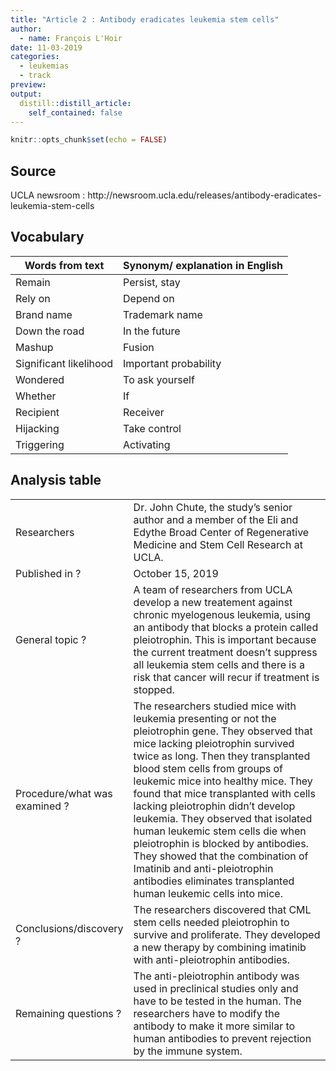 ```yaml
---
title: "Article 2 : Antibody eradicates leukemia stem cells"
author:
  - name: François L'Hoir
date: 11-03-2019
categories:
  - leukemias
  - track
preview: 
output:
  distill::distill_article:
    self_contained: false
---
```


```r
knitr::opts_chunk$set(echo = FALSE)
```

## Source
UCLA newsroom : http://newsroom.ucla.edu/releases/antibody-eradicates-leukemia-stem-cells 

## Vocabulary 

| Words from text        | Synonym/ explanation in English |
| ---------------------- | ------------------------------- |
| Remain                 | Persist, stay                   |
| Rely on                | Depend on                       |
| Brand name             | Trademark name                  |
| Down the road          | In the future                   |
| Mashup                 | Fusion                          |
| Significant likelihood | Important probability           |
| Wondered               | To ask yourself                 |
| Whether                | If                              |
| Recipient              | Receiver                        |
| Hijacking              | Take control                    |
| Triggering             | Activating                      |

## Analysis table 

|                               |                                                                                                                                                                                                                                                                                                                                                                                                                                                                                                                                                                                         |
| ----------------------------- | --------------------------------------------------------------------------------------------------------------------------------------------------------------------------------------------------------------------------------------------------------------------------------------------------------------------------------------------------------------------------------------------------------------------------------------------------------------------------------------------------------------------------------------------------------------------------------------- |
| Researchers                   | Dr. John Chute, the study’s senior author and a member of the Eli and Edythe Broad Center of Regenerative Medicine and Stem Cell Research at UCLA.                                                                                                                                                                                                                                                                                                                                                                                                                                      |
| Published in ?                | October 15, 2019                                                                                                                                                                                                                                                                                                                                                                                                                                                                                                                                                                        |
| General topic ?               | A team of researchers from UCLA develop a new treatement against chronic myelogenous leukemia, using an antibody that blocks a protein called pleiotrophin. This is important because the current treatment doesn’t suppress all leukemia stem cells and there is a risk that cancer will recur if treatment is stopped.                                                                                                                                                                                                                                                                |
| Procedure/what was examined ? | The researchers studied mice with leukemia presenting or not the pleiotrophin gene. They observed that mice lacking pleiotrophin survived twice as long. Then they transplanted blood stem cells from groups of leukemic mice into healthy mice. They found that mice transplanted with cells lacking pleiotrophin didn’t develop leukemia. They observed that isolated human leukemic stem cells die when pleiotrophin is blocked by antibodies. They showed that the combination of Imatinib and anti-pleiotrophin antibodies eliminates transplanted human leukemic cells into mice. |
| Conclusions/discovery ?       | The researchers discovered that CML stem cells needed pleiotrophin to survive and proliferate. They developed a new therapy by combining imatinib with anti-pleiotrophin antibodies.                                                                                                                                                                                                                                                                                                                                                                                                    |
| Remaining questions ?         | The anti-pleiotrophin antibody was used in preclinical studies only and have to be tested in the human.  The researchers have to modify the antibody to make it more similar to human antibodies to prevent rejection by the immune system.                                                                                                                                                                                                                                                                                                                                             |

